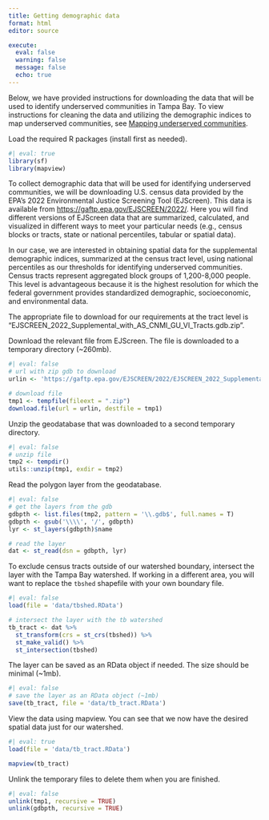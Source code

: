```yaml
---
title: Getting demographic data
format: html
editor: source

execute:
  eval: false
  warning: false
  message: false
  echo: true
---
```


Below, we have provided instructions for downloading the data that will be used to identify underserved communities in Tampa Bay. To view instructions for cleaning the data and utilizing the demographic indices to map underserved communities, see [Mapping underserved communities](underserved.html).

Load the required R packages (install first as needed).

```r
#| eval: true
library(sf)
library(mapview)
```

To collect demographic data that will be used for identifying underserved communities, we will be downloading U.S. census data provided by the EPA's 2022 Environmental Justice Screening Tool (EJScreen). This data is available from [https://gaftp.epa.gov/EJSCREEN/2022/](https://gaftp.epa.gov/EJSCREEN/2022/){target="_blank"}. Here you will find different versions of EJScreen data that are summarized, calculated, and visualized in different ways to meet your particular needs (e.g., census blocks or tracts, state or national percentiles, tabular or spatial data).

In our case, we are interested in obtaining spatial data for the supplemental demographic indices, summarized at the census tract level, using national percentiles as our thresholds for identifying underserved communities. Census tracts represent aggregated block groups of 1,200-8,000 people. This level is advantageous because it is the highest resolution for which the federal government provides standardized demographic, socioeconomic, and environmental data.

The appropriate file to download for our requirements at the tract level is "EJSCREEN_2022_Supplemental_with_AS_CNMI_GU_VI_Tracts.gdb.zip".

Download the relevant file from EJScreen. The file is downloaded to a temporary directory (\~260mb).

```r
#| eval: false
# url with zip gdb to download
urlin <- 'https://gaftp.epa.gov/EJSCREEN/2022/EJSCREEN_2022_Supplemental_with_AS_CNMI_GU_VI_Tracts.gdb.zip'

# download file
tmp1 <- tempfile(fileext = ".zip")
download.file(url = urlin, destfile = tmp1)
```

Unzip the geodatabase that was downloaded to a second temporary directory.

```r
#| eval: false
# unzip file
tmp2 <- tempdir()
utils::unzip(tmp1, exdir = tmp2)
```

Read the polygon layer from the geodatabase.

```r
#| eval: false
# get the layers from the gdb
gdbpth <- list.files(tmp2, pattern = '\\.gdb$', full.names = T)
gdbpth <- gsub('\\\\', '/', gdbpth)
lyr <- st_layers(gdbpth)$name

# read the layer
dat <- st_read(dsn = gdbpth, lyr)
```

To exclude census tracts outside of our watershed boundary, intersect the layer with the Tampa Bay watershed. If working in a different area, you will want to replace the `tbshed` shapefile with your own boundary file.

```r
#| eval: false
load(file = 'data/tbshed.RData')

# intersect the layer with the tb watershed
tb_tract <- dat %>% 
  st_transform(crs = st_crs(tbshed)) %>% 
  st_make_valid() %>% 
  st_intersection(tbshed)
```

The layer can be saved as an RData object if needed. The size should be minimal (\~1mb).

```r
#| eval: false
# save the layer as an RData object (~1mb)
save(tb_tract, file = 'data/tb_tract.RData')
```

View the data using mapview. You can see that we now have the desired spatial data just for our watershed.

```r
#| eval: true
load(file = 'data/tb_tract.RData')

mapview(tb_tract)
```


Unlink the temporary files to delete them when you are finished.

```r
#| eval: false
unlink(tmp1, recursive = TRUE)
unlink(gdbpth, recursive = TRUE)
```

